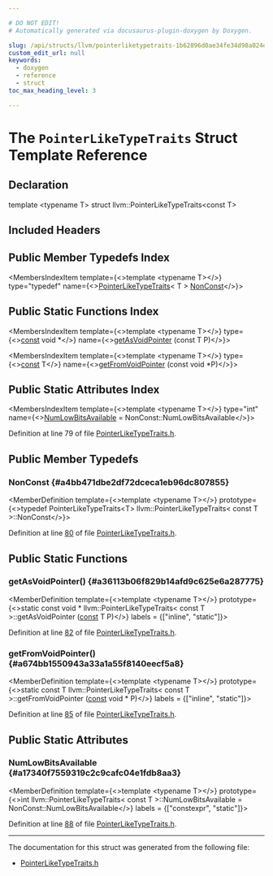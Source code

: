 ```yaml
---

# DO NOT EDIT!
# Automatically generated via docusaurus-plugin-doxygen by Doxygen.

slug: /api/structs/llvm/pointerliketypetraits-1b62896d0ae34fe34d98a024d6ed95b3
custom_edit_url: null
keywords:
  - doxygen
  - reference
  - struct
toc_max_heading_level: 3

---
```





# The `PointerLikeTypeTraits` Struct Template Reference

<DoxygenPage pluginConfig={pluginConfig}>



## Declaration

<CodeBlock>template &lt;typename T&gt;
struct llvm::PointerLikeTypeTraits&lt;const T&gt;</CodeBlock>

## Included Headers

<IncludesList>
<IncludesListItem
  filePath="llvm/Support/PointerLikeTypeTraits.h"
  permalink="/docs/api/files/include/include/llvm/include/llvm/support/pointerliketypetraits-h"
  isLocal="true" />
</IncludesList>

## Public Member Typedefs Index

<MembersIndex>

<MembersIndexItem
  template={<>template &lt;typename T&gt;</>}
  type="typedef"
  name={<><a href="/docs/api/structs/llvm/pointerliketypetraits">PointerLikeTypeTraits</a>&lt; T &gt; <a href="#a4bb471dbe2df72dceca1eb96dc807855">NonConst</a></>}>
</MembersIndexItem>

</MembersIndex>

## Public Static Functions Index

<MembersIndex>

<MembersIndexItem
  template={<>template &lt;typename T&gt;</>}
  type={<><a href="/docs/api/files/lib/lib/target/lib/target/aarch64/aarch64promoteconstant-cpp/#a90f8350fecae261c25be85d38b451bff">const</a> void &#42;</>}
  name={<><a href="#a36113b06f829b14afd9c625e6a287775">getAsVoidPointer</a> (const T P)</>}>
</MembersIndexItem>

<MembersIndexItem
  template={<>template &lt;typename T&gt;</>}
  type={<><a href="/docs/api/files/lib/lib/target/lib/target/aarch64/aarch64promoteconstant-cpp/#a90f8350fecae261c25be85d38b451bff">const</a> T</>}
  name={<><a href="#a674bb1550943a33a1a55f8140eecf5a8">getFromVoidPointer</a> (const void &#42;P)</>}>
</MembersIndexItem>

</MembersIndex>

## Public Static Attributes Index

<MembersIndex>

<MembersIndexItem
  template={<>template &lt;typename T&gt;</>}
  type="int"
  name={<><a href="#a17340f7559319c2c9cafc04e1fdb8aa3">NumLowBitsAvailable</a> = NonConst::NumLowBitsAvailable</>}>
</MembersIndexItem>

</MembersIndex>


Definition at line 79 of file <a href="/docs/api/files/include/include/llvm/include/llvm/support/pointerliketypetraits-h">PointerLikeTypeTraits.h</a>.

<SectionDefinition>

## Public Member Typedefs

### NonConst {#a4bb471dbe2df72dceca1eb96dc807855}

<MemberDefinition
  template={<>template &lt;typename T&gt;</>}
  prototype={<>typedef PointerLikeTypeTraits&lt;T&gt; llvm::PointerLikeTypeTraits&lt; const T &gt;::NonConst</>}>

Definition at line <a href="/docs/api/files/include/include/llvm/include/llvm/support/pointerliketypetraits-h/#l00080">80</a> of file <a href="/docs/api/files/include/include/llvm/include/llvm/support/pointerliketypetraits-h">PointerLikeTypeTraits.h</a>.
</MemberDefinition>

</SectionDefinition>

<SectionDefinition>

## Public Static Functions

### getAsVoidPointer() {#a36113b06f829b14afd9c625e6a287775}

<MemberDefinition
  template={<>template &lt;typename T&gt;</>}
  prototype={<>static const void &#42; llvm::PointerLikeTypeTraits&lt; const T &gt;::getAsVoidPointer (<a href="/docs/api/files/lib/lib/target/lib/target/aarch64/aarch64promoteconstant-cpp/#a90f8350fecae261c25be85d38b451bff">const</a> T P)</>}
  labels = {["inline", "static"]}>

Definition at line <a href="/docs/api/files/include/include/llvm/include/llvm/support/pointerliketypetraits-h/#l00082">82</a> of file <a href="/docs/api/files/include/include/llvm/include/llvm/support/pointerliketypetraits-h">PointerLikeTypeTraits.h</a>.
</MemberDefinition>

### getFromVoidPointer() {#a674bb1550943a33a1a55f8140eecf5a8}

<MemberDefinition
  template={<>template &lt;typename T&gt;</>}
  prototype={<>static const T llvm::PointerLikeTypeTraits&lt; const T &gt;::getFromVoidPointer (<a href="/docs/api/files/lib/lib/target/lib/target/aarch64/aarch64promoteconstant-cpp/#a90f8350fecae261c25be85d38b451bff">const</a> void &#42; P)</>}
  labels = {["inline", "static"]}>

Definition at line <a href="/docs/api/files/include/include/llvm/include/llvm/support/pointerliketypetraits-h/#l00085">85</a> of file <a href="/docs/api/files/include/include/llvm/include/llvm/support/pointerliketypetraits-h">PointerLikeTypeTraits.h</a>.
</MemberDefinition>

</SectionDefinition>

<SectionDefinition>

## Public Static Attributes

### NumLowBitsAvailable {#a17340f7559319c2c9cafc04e1fdb8aa3}

<MemberDefinition
  template={<>template &lt;typename T&gt;</>}
  prototype={<>int llvm::PointerLikeTypeTraits&lt; const T &gt;::NumLowBitsAvailable = NonConst::NumLowBitsAvailable</>}
  labels = {["constexpr", "static"]}>

Definition at line <a href="/docs/api/files/include/include/llvm/include/llvm/support/pointerliketypetraits-h/#l00088">88</a> of file <a href="/docs/api/files/include/include/llvm/include/llvm/support/pointerliketypetraits-h">PointerLikeTypeTraits.h</a>.
</MemberDefinition>

</SectionDefinition>

<hr/>

The documentation for this struct was generated from the following file:

<ul>
<li><a href="/docs/api/files/include/include/llvm/include/llvm/support/pointerliketypetraits-h">PointerLikeTypeTraits.h</a></li>
</ul>

</DoxygenPage>

